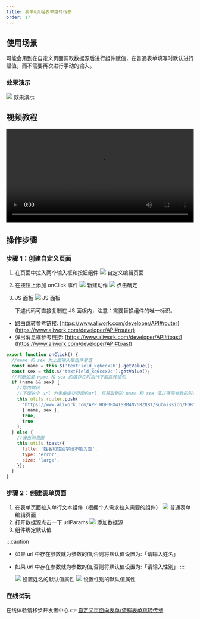 ```yaml
---
title: 表单&流程表单跳转传参
order: 17
---
```


## 使用场景

可能会用到在自定义页面调取数据源后进行组件赋值，在普通表单填写时默认进行赋值，而不需要再次进行手动的输入。

### 效果演示

![](https://img.alicdn.com/imgextra/i3/O1CN01B9Kcte1UUCpY1ib9X_!!6000000002520-2-tps-1332-619.png_.webp)
效果演示

## 视频教程

<video width="100%" controls>
  <source
    src="https://cloud.video.taobao.com/play/u/12803658/p/1/d/hd/e/6/t/1/315801656671.mp4?auth_key=YXBwX2tleT04MDAwMDAwMTImYXV0aF9pbmZvPXsidGltZXN0YW1wRW5jcnlwdGVkIjoiNGQ1YmQwNDkyYzZmNGFhZjhlNDRkMjE5N2I2ZTZmZDkifSZkdXJhdGlvbj0mdGltZXN0YW1wPTE2NDc1MjE1MzA="
    type="video/mp4"
  ></source>
</video>

## 操作步骤

### 步骤 1：创建自定义页面

1. 在页面中拉入两个输入框和按钮组件
   ![](https://img.alicdn.com/imgextra/i2/O1CN01RAD8ee1hHvD5AEIFt_!!6000000004253-2-tps-1074-545.png_.webp)
   自定义编辑页面
2. 在按钮上添加 onClick 事件
   ![](https://img.alicdn.com/imgextra/i1/O1CN01oRDjDu1Ye3oTFnLyZ_!!6000000003083-2-tps-1114-707.png_.webp)
   新建动作
   ![](https://img.alicdn.com/imgextra/i4/O1CN01LsnsSo1miYJqZQidZ_!!6000000004988-2-tps-1025-658.png_.webp)
   点击确定
3. JS 面板
   ![](https://img.alicdn.com/imgextra/i1/O1CN01JbdjjU1WvnvZw6D4H_!!6000000002851-2-tps-1908-878.png_.webp)
   JS 面板

   下述代码可直接复制在 JS 面板内，注意：需要替换组件的唯一标识。
- 路由跳转参考链接: [https://www.aliwork.com/developer/API#router](https://www.aliwork.com/developer/API#router)
- 弹出消息框参考链接: [https://www.aliwork.com/developer/API#toast](https://www.aliwork.com/developer/API#toast)

```javascript
export function onClick() {
  //name 和 sex 为上面输入框组件取值
  const name = this.$('textField_kq6ccx2b').getValue();
  const sex = this.$('textField_kq6ccx2c').getValue();
  //判断如果 name 和 sex 的值存在时执行下面跳转语句
  if (name && sex) {
    //路由跳转
    //下面这个 url 为表单提交页面的url，将获取到的 name 和 sex 值以携带参数的形式传给表单页面，后面两个参数传true即可。
    this.utils.router.push(
      'https://www.aliwork.com/APP_HQP0HX4ISBM4NV6RZR8T/submission/FORM-4A9667B1JA6RJCIO2XG4X5HBAVIH32CE4C6QKC4',
      { name, sex },
      true,
      true
    );
  } else {
    //弹出消息窗
    this.utils.toast({
      title: '姓名和性别字段不能为空',
      type: 'error',
      size: 'large',
    });
  }
}
```

### 步骤 2：创建表单页面

1. 在表单页面拉入单行文本组件（根据个人需求拉入需要的组件）
   ![](https://img.alicdn.com/imgextra/i3/O1CN01d5y4Hf1NBF7Km4160_!!6000000001531-2-tps-1907-888.png_.webp)
   普通表单编辑页面
2. 打开数据源点击一下 urlParams
   ![](https://img.alicdn.com/imgextra/i3/O1CN01TD44dq1ezU2IpytzN_!!6000000003942-2-tps-1882-867.png_.webp)
   添加数据源
3. 组件绑定默认值

:::caution
- 如果 url 中存在参数就为参数的值,否则将默认值设置为:「请输入姓名」
- 如果 url 中存在参数就为参数的值,否则将默认值设置为:「请输入性别」
:::

  ![](https://img.alicdn.com/imgextra/i2/O1CN01TCPxyB1HJ8FPlHSSx_!!6000000000736-2-tps-1268-753.png_.webp)
  设置姓名的默认值属性
  ![](https://img.alicdn.com/imgextra/i2/O1CN01WnJyIw1HzGgPY2Ncd_!!6000000000828-2-tps-1256-681.png_.webp)
  设置性别的默认值属性

### 在线试玩

在线体验请移步开发者中心 👉 [自定义页面向表单/流程表单跳转传参](https://www.aliwork.com/developer/link-form)
​
